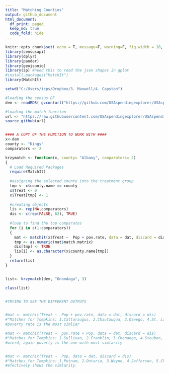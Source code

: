 ```yaml
---
title: "Matching Counties"
output: github_document
html_document:
  df_print: paged
  keep_md: true
  code_fold: hide
---
```


```r
knitr::opts_chunk$set( echo = T, message=F, warning=F, fig.width = 10, fig.height = 10 )
library(censusapi)
library(dplyr)
library(pander)
library(geojsonio)
library(sp) #need this to read the json shapes in gplot
#install.packages("MatchIt")
library(MatchIt)

setwd("C:/Users/icps/Dropbox/3. Maxwell/4. Capston")

```

```r

#loading the census DF
dem <- readRDS( gzcon(url("https://github.com/USAspendingexplorer/USAspending-explorer/blob/master/Data/Processed/NYcensus.rds?raw=true")))

#loading the match function
url <- "https://raw.githubusercontent.com/USAspendingexplorer/USAspending-explorer/master/Build%20App/matching_function.R"
source_github(url)


#### A COPY OF THE FUNCTION TO WORK WITH ####
x<-dem
county <- "Kings"
comparators <- 2

krzymatch <- function(x, county= "Albany", comparators= 2) 
{
  # Load Required Packages
  require(MatchIt)  
  
  #assigning the selected county into the treatment group
  tmp <- x$county.name == county
  x$Treat <- 0
  x$Treat[tmp] <- 1
  
  #creating objects
  lis <- rep(NA,comparators)
  dis <- c(rep(FALSE, 62), TRUE)
  
  #loop to find the top comparatos
  for (i in c(1:comparators)) 
  {
    mat <- matchit(x$Treat ~  Pop + pov.rate, data = dat, discard = dis)
    tmp <- as.numeric(mat$match.matrix)
    dis[tmp] <- TRUE
    lis[i] <- as.character(x$county.name[tmp])
  }
  return(lis)
}


list<- krzymatch(dem, "Onondaga", 3)

class(list)


#TRYING TO SEE THE DIFFERENT OUTPUTS


#mat <- matchit(Treat ~  Pop + pov.rate, data = dat, discard = dis)
#"Matches for Tompkins: 1.Cattaraugus, 2.Chautauqua, 3.Oswego, 4.St. Lawrence, 5.Fulton"
#poverty rate is the most simliar

#mat <- matchit(Treat ~  pov.rate + Pop, data = dat, discard = dis)
#"Matches for Tompkins: 1.Sullivan, 2.Franklin, 3.Chenango, 4.Steuben, 5.Broome"
#wierd, again poverty is the one with most simlarity


#mat <- matchit(Treat ~  Pop, data = dat, discard = dis)
#"Matches for Tompkins: 1.Putnam, 2.Ontario, 3.Wayne, 4.Jefferson, 5.Chemung"
#efectively shows the simlarity.

```




